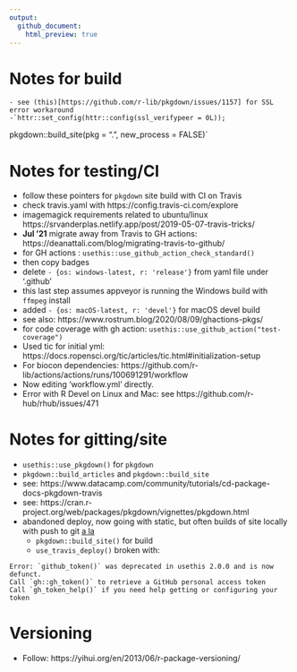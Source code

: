 ```yaml
---
output:
  github_document:
    html_preview: true
---
```


# Notes for build
    - see (this)[https://github.com/r-lib/pkgdown/issues/1157] for SSL error workaround
    -`httr::set_config(httr::config(ssl_verifypeer = 0L)); 
pkgdown::build_site(pkg = ".", new_process = FALSE)`

# Notes for testing/CI

  * follow these pointers for `pkgdown` site build with CI on Travis
  * check travis.yaml with https://config.travis-ci.com/explore
  * imagemagick requirements related to ubuntu/linux https://srvanderplas.netlify.app/post/2019-05-07-travis-tricks/
  * **Jul '21** migrate away from Travis to GH actions: https://deanattali.com/blog/migrating-travis-to-github/ 
  * for GH actions :  `usethis::use_github_action_check_standard()` 
  * then copy badges
  * delete `- {os: windows-latest, r: 'release'}` from yaml file under '.github\workflows' 
  * this last step assumes appveyor is running the Windows build with `ffmpeg` install
  * added `- {os: macOS-latest, r: 'devel'}` for macOS devel build
  * see also: https://www.rostrum.blog/2020/08/09/ghactions-pkgs/
  * for code coverage with gh action: `usethis::use_github_action("test-coverage")`
  * Used tic for initial yml: https://docs.ropensci.org/tic/articles/tic.html#initialization-setup
  * For biocon dependencies: https://github.com/r-lib/actions/actions/runs/100691291/workflow
  * Now editing 'workflow.yml' directly.
  * Error with R Devel on Linux and Mac: see https://github.com/r-hub/rhub/issues/471
  
  
  
    
# Notes for gitting/site

  * `usethis::use_pkgdown()` for `pkgdown`
  * `pkgdown::build_articles` and `pkgdown::build_site`
  * see: https://www.datacamp.com/community/tutorials/cd-package-docs-pkgdown-travis
  * see: https://cran.r-project.org/web/packages/pkgdown/vignettes/pkgdown.html
  * abandoned deploy, now going with static, but often builds of site locally with push to git [a la](https://sahirbhatnagar.com/blog/2020/03/03/creating-a-website-for-your-r-package/)
    - `pkgdown::build_site()` for build
    - `use_travis_deploy()` broken with:
    
```
Error: `github_token()` was deprecated in usethis 2.0.0 and is now defunct.
Call `gh::gh_token()` to retrieve a GitHub personal access token
Call `gh_token_help()` if you need help getting or configuring your token
```
  
# Versioning

  * Follow: https://yihui.org/en/2013/06/r-package-versioning/




 